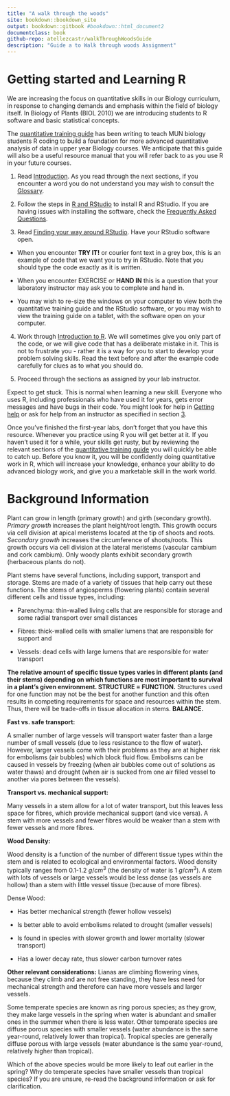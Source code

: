 ```yaml
---
title: "A walk through the woods"
site: bookdown::bookdown_site
output: bookdown::gitbook #bookdown::html_document2
documentclass: book
github-repo: atellezcastr/walkThroughWoodsGuide
description: "Guide a to Walk through woods Assignment"
---
```


# Getting started and Learning R

We are increasing the focus on quantitative skills in our Biology curriculum, in response to changing demands and emphasis within the field of biology itself. In Biology of Plants (BIOL 2010) we are introducing students to R software and basic statistical concepts.

The [quantitative training guide](https://ahurford.github.io/quant-guide-all-courses/) has been writing to teach MUN biology students R coding to build a foundation for more advanced quantitative analysis of data in upper year Biology courses. We anticipate that this guide will also be a useful resource manual that you will refer back to as you use R in your future courses.

1.  Read [Introduction](https://ahurford.github.io/quant-guide-all-courses/). As you read through the next sections, if you encounter a word you do not understand you may wish to consult the [Glossary](https://ahurford.github.io/quant-guide-all-courses/glossary.html).

2.  Follow the steps in [R and RStudio](https://ahurford.github.io/quant-guide-all-courses/install.html) to install R and RStudio. If you are having issues with installing the software, check the [Frequently Asked Questions](https://ahurford.github.io/BIOL-1001/%5Bhttps://ahurford.github.io/quant-guide-all-courses/faq.html).

3.  Read [Finding your way around RStudio](https://ahurford.github.io/quant-guide-all-courses/rstudio.html). Have your RStudio software open.

-   When you encounter **TRY IT!** or courier font text in a grey box, this is an example of code that we want you to try in RStudio. Note that you should type the code exactly as it is written.

-   When you encounter EXERCISE or **HAND IN** this is a question that your laboratory instructor may ask you to complete and hand in.

-   You may wish to re-size the windows on your computer to view both the quantitative training guide and the RStudio software, or you may wish to view the training guide on a tablet, with the software open on your computer.

4.  Work through [Introduction to R](https://ahurford.github.io/quant-guide-all-courses/rintro.html). We will sometimes give you only part of the code, or we will give code that has a deliberate mistake in it. This is not to frustrate you - rather it is a way for you to start to develop your problem solving skills. Read the text before and after the example code carefully for clues as to what you should do.

5.  Proceed through the sections as assigned by your lab instructor.

Expect to get stuck. This is normal when learning a new skill. Everyone who uses R, including professionals who have used it for years, gets error messages and have bugs in their code. You might look for help in [Getting help](https://ahurford.github.io/quant-guide-all-courses/help.html) or ask for help from an instructor as specified in section [3](https://ahurford.github.io/BIOL-1001/howtoask.html#howtoask).

Once you've finished the first-year labs, don't forget that you have this resource. Whenever you practice using R you will get better at it. If you haven't used it for a while, your skills get rusty, but by reviewing the relevant sections of the [quantitative training guide](https://ahurford.github.io/quant-guide-all-courses/) you will quickly be able to catch up. Before you know it, you will be confidently doing quantitative work in R, which will increase your knowledge, enhance your ability to do advanced biology work, and give you a marketable skill in the work world.

# Background Information 

Plant can grow in length (primary growth) and girth (secondary growth). *Primary growth* increases the plant height/root length. This growth occurs via cell division at apical meristems located at the tip of shoots and roots. *Secondary growth* increases the circumference of shoots/roots. This growth occurs via cell division at the lateral meristems (vascular cambium and cork cambium). Only woody plants exhibit secondary growth (herbaceous plants do not).

Plant stems have several functions, including support, transport and storage. Stems are made of a variety of tissues that help carry out these functions. The stems of angiosperms (flowering plants) contain several different cells and tissue types, including:

-   Parenchyma: thin-walled living cells that are responsible for storage and some radial transport over small distances

-   Fibres: thick-walled cells with smaller lumens that are responsible for support and

-   Vessels: dead cells with large lumens that are responsible for water transport

**The relative amount of specific tissue types varies in different plants (and their stems) depending on which functions are most important to survival in a plant's given environment. STRUCTURE = FUNCTION.** Structures used for one function may not be the best for another function and this often results in competing requirements for space and resources within the stem. Thus, there will be trade-offs in tissue allocation in stems. **BALANCE.**

**Fast vs. safe transport:**

A smaller number of large vessels will transport water faster than a large number of small vessels (due to less resistance to the flow of water). However, larger vessels come with their problems as they are at higher risk for embolisms (air bubbles) which block fluid flow. Embolisms can be caused in vessels by freezing (when air bubbles come out of solutions as water thaws) and drought (when air is sucked from one air filled vessel to another via pores between the vessels).

**Transport vs. mechanical support:**

Many vessels in a stem allow for a lot of water transport, but this leaves less space for fibres, which provide mechanical support (and vice versa). A stem with more vessels and fewer fibres would be weaker than a stem with fewer vessels and more fibres.

**Wood Density:**

Wood density is a function of the number of different tissue types within the stem and is related to ecological and environmental factors. Wood density typically ranges from 0.1-1.2 $g/cm^{3}$ (the density of water is 1 $g/cm^{3}$). A stem with lots of vessels or large vessels would be less dense (as vessels are hollow) than a stem with little vessel tissue (because of more fibres).

Dense Wood:

-   Has better mechanical strength (fewer hollow vessels)

-   Is better able to avoid embolisms related to drought (smaller vessels)

-   Is found in species with slower growth and lower mortality (slower transport)

-   Has a lower decay rate, thus slower carbon turnover rates

**Other relevant considerations:** Lianas are climbing flowering vines, because they climb and are not free standing, they have less need for mechanical strength and therefore can have more vessels and larger vessels.

Some temperate species are known as ring porous species; as they grow, they make large vessels in the spring when water is abundant and smaller ones in the summer when there is less water. Other temperate species are diffuse porous species with smaller vessels (water abundance is the same year-round, relatively lower than tropical). Tropical species are generally diffuse porous with large vessels (water abundance is the same year-round, relatively higher than tropical).

Which of the above species would be more likely to leaf out earlier in the spring? Why do temperate species have smaller vessels than tropical species? If you are unsure, re-read the background information or ask for clarification.
